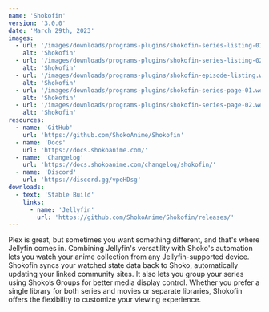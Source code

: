 ```yaml
---
name: 'Shokofin'
version: '3.0.0'
date: 'March 29th, 2023'
images:
  - url: '/images/downloads/programs-plugins/shokofin-series-listing-01.webp'
    alt: 'Shokofin'
  - url: '/images/downloads/programs-plugins/shokofin-series-listing-02.webp'
    alt: 'Shokofin'
  - url: '/images/downloads/programs-plugins/shokofin-episode-listing.webp'
    alt: 'Shokofin'
  - url: '/images/downloads/programs-plugins/shokofin-series-page-01.webp'
    alt: 'Shokofin'
  - url: '/images/downloads/programs-plugins/shokofin-series-page-02.webp'
    alt: 'Shokofin'
resources:
  - name: 'GitHub'
    url: 'https://github.com/ShokoAnime/Shokofin'
  - name: 'Docs'
    url: 'https://docs.shokoanime.com/'
  - name: 'Changelog'
    url: 'https://docs.shokoanime.com/changelog/shokofin/'
  - name: 'Discord'
    url: 'https://discord.gg/vpeHDsg'
downloads:
  - text: 'Stable Build'
    links:
      - name: 'Jellyfin'
        url: 'https://github.com/ShokoAnime/Shokofin/releases/'
---
```


Plex is great, but sometimes you want something different, and that's where Jellyfin comes in. Combining Jellyfin's
versatility with Shoko's automation lets you watch your anime collection from any Jellyfin-supported device. Shokofin
syncs your watched state data back to Shoko, automatically updating your linked community sites. It also lets you group
your series using Shoko’s Groups for better media display control. Whether you prefer a single library for both series
and movies or separate libraries, Shokofin offers the flexibility to customize your viewing experience.
